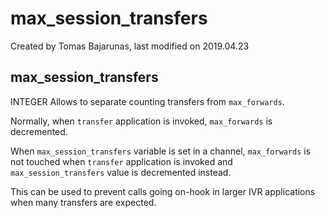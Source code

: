 
# max_session_transfers 

 Created by  Tomas Bajarunas, last modified on 2019.04.23

## max_session_transfers

INTEGER Allows to separate counting transfers from `max_forwards`.

Normally, when `transfer` application is invoked, `max_forwards` is decremented.

When `max_session_transfers` variable is set in a channel, `max_forwards` is not touched when `transfer` application is invoked and `max_session_transfers` value is decremented instead.

This can be used to prevent calls going on-hook in larger IVR applications when many transfers are expected.


